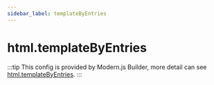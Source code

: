 ```yaml
---
sidebar_label: templateByEntries
---
```


# html.templateByEntries

:::tip
This config is provided by Modern.js Builder, more detail can see [html.templateByEntries](https://modernjs.dev/builder/en/api/config-html.html#htmltemplatebyentries).
:::


<Main />
